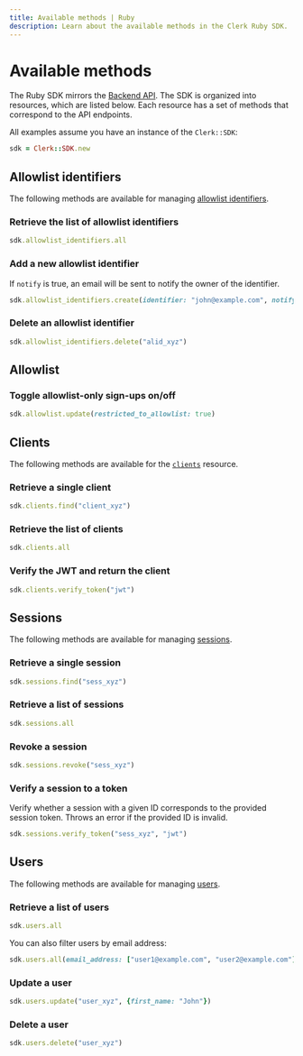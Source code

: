 ```yaml
---
title: Available methods | Ruby
description: Learn about the available methods in the Clerk Ruby SDK.
---
```


# Available methods

The Ruby SDK mirrors the [Backend API](https://clerk.com/docs/reference/backend-api). The SDK is organized into resources, which are listed below. Each resource has a set of methods that correspond to the API endpoints.

All examples assume you have an instance of the `Clerk::SDK`:

```ruby
sdk = Clerk::SDK.new
```

## Allowlist identifiers

The following methods are available for managing [allowlist identifiers](https://clerk.com/docs/reference/backend-api/tag/Allow-list-Block-list).

### Retrieve the list of allowlist identifiers

```ruby
sdk.allowlist_identifiers.all
```

### Add a new allowlist identifier

If `notify` is true, an email will be sent to notify the owner of the identifier.

```ruby
sdk.allowlist_identifiers.create(identifier: "john@example.com", notify: true)
```

### Delete an allowlist identifier

```ruby
sdk.allowlist_identifiers.delete("alid_xyz")
```

## Allowlist

### Toggle allowlist-only sign-ups on/off

```ruby
sdk.allowlist.update(restricted_to_allowlist: true)
```

## Clients

The following methods are available for the [`clients`](https://clerk.com/docs/reference/backend-api/tag/Clients) resource.

### Retrieve a single client

```ruby
sdk.clients.find("client_xyz")
```

### Retrieve the list of clients

```ruby
sdk.clients.all
```

### Verify the JWT and return the client

```ruby
sdk.clients.verify_token("jwt")
```

## Sessions

The following methods are available for managing [sessions](https://clerk.com/docs/reference/backend-api/tag/Sessions).

### Retrieve a single session

```ruby
sdk.sessions.find("sess_xyz")
```

### Retrieve a list of sessions

```ruby
sdk.sessions.all
```

### Revoke a session

```ruby
sdk.sessions.revoke("sess_xyz")
```

### Verify a session to a token

Verify whether a session with a given ID corresponds to the provided session token. Throws an error if the provided ID is invalid.

```ruby
sdk.sessions.verify_token("sess_xyz", "jwt")
```

## Users

The following methods are available for managing [users](https://clerk.com/docs/reference/backend-api/tag/Users).

### Retrieve a list of users

```ruby
sdk.users.all
```

You can also filter users by email address:

```ruby
sdk.users.all(email_address: ["user1@example.com", "user2@example.com"])
```

### Update a user

```ruby
sdk.users.update("user_xyz", {first_name: "John"})
```

### Delete a user

```ruby
sdk.users.delete("user_xyz")
```
